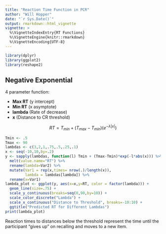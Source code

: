 ```yaml
---
title: "Reaction Time Function in PCR"
author: "Will Hopper"
date: "`r Sys.Date()`"
output: rmarkdown::html_vignette
vignette: >
  %\VignetteIndexEntry{RT Functions}
  %\VignetteEngine{knitr::rmarkdown}
  %\VignetteEncoding{UTF-8}
---
```


```r
library(dplyr)
library(ggplot2)
library(reshape2)

```

## Negative Exponential

4 parameter function: 

  - **Max RT** (y intercept)
  - **Min RT** (x asymptote)
  - **lambda** (Rate of decrease)
  - **x** (Distance to CR threshold)
  
$$ RT = T_{min} + (T_{max}-T_{min})(e^{-\lambda |x|}) $$
  
```r
Tmin <- .5
Tmax <- 90
lambdas <- c(3,2,1,.75,.5,.25,.1)
x <- seq(-10,10,by=.2)
y <- sapply(lambdas, function(l) Tmin + (Tmax-Tmin)*exp(-l*abs(x))) %>%
  melt(value.name="RT") %>%
  rename(lambda=Var2) %>%
  mutate(Var1 = rep(x,times= nrow(.)/length(x)),
         lambda = lambdas[lambda]) %>%
  rename(x=Var1)
lambda_plot <- ggplot(y, aes(x=x,y=RT, color = factor(lambda))) +
  geom_line(size=.75) +
  scale_y_continuous(breaks=seq(0,90,by=10)) + 
  scale_color_discrete("Lambda") + 
  scale_x_continuous("Distance to Threshold", breaks=-10:10) + 
  ggtitle("Predicted RT for Different Lambdas")
print(lambda_plot)
```

Reaction times to distances below the threshold represent the time until the participant "gives up" on recalling and moves to a new item.
